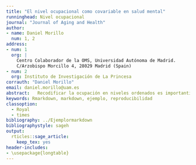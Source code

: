 ```yaml
---
title: "El nivel ocupacional como covariable en salud mental"
runninghead: Nivel ocupacional
journal: "Journal of Aging and Health"
author:
- name: Daniel Morillo
  num: 1, 2
address:
- num: 1
  org: |
    Centro Colaborador de la OMS, Universidad Autónoma de Madrid.
    C/Arzobispo Morcillo 4, 28029 Madrid (Spain)
- num: 2
  org: Instituto de Investigación de La Princesa
corrauth: "Daniel Morillo"
email: daniel.morillo@uam.es
abstract:   Recodificar la ocupación en niveles ordenados es importantísimo.
keywords: Rmarkdown, markdown, ejemplo, reproducibilidad
classoption:
  - Royal
  - times
bibliography: ../Ejemplormarkdown
bibliographystyle: sageh
output:
  rticles::sage_article:
    keep_tex: yes
header-includes: 
- \usepackage{longtable}
---
```

